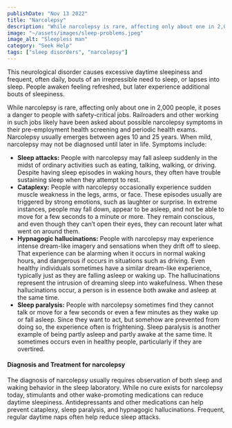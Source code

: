 ```yaml
---
publishDate: "Nov 13 2022"
title: "Narcolepsy"
description: "While narcolepsy is rare, affecting only about one in 2,000 people, it poses a danger to people with safety-critical jobs."
image: "~/assets/images/sleep-problems.jpeg"
image_alt: "Sleepless man"
category: "Seek Help"
tags: ["sleep disorders", "narcolepsy"]
---
```



This neurological disorder causes excessive daytime sleepiness and frequent, often daily, bouts of an irrepressible need to sleep, or lapses into sleep. People awaken feeling refreshed, but later experience additional bouts of sleepiness.

While narcolepsy is rare, affecting only about one in 2,000 people, it poses a danger to people with safety-critical jobs. Railroaders and other working in such jobs likely have been asked about possible narcolepsy symptoms in their pre-employment health screening and periodic health exams. Narcolepsy usually emerges between ages 10 and 25 years. When mild, narcolepsy may not be diagnosed until later in life. Symptoms include:

- **Sleep attacks:** People with narcolepsy may fall asleep suddenly in the midst of ordinary activities such as eating, talking, walking, or driving. Despite having sleep episodes in waking hours, they often have trouble sustaining sleep when they attempt to rest.
- **Cataplexy:** People with narcolepsy occasionally experience sudden muscle weakness in the legs, arms, or face. These episodes usually are triggered by strong emotions, such as laughter or surprise. In extreme instances, people may fall down, appear to be asleep, and not be able to move for a few seconds to a minute or more. They remain conscious, and even though they can’t open their eyes, they can recount later what went on around them.
- **Hypnagogic hallucinations:** People with narcolepsy may experience intense dream-like imagery and sensations when they drift off to sleep. That experience can be alarming when it occurs in normal waking hours, and dangerous if occurs in situations such as driving. Even healthy individuals sometimes have a similar dream-like experience, typically just as they are falling asleep or waking up. The hallucinations represent the intrusion of dreaming sleep into wakefulness. When these hallucinations occur, a person is in essence both awake and asleep at the same time.
- **Sleep paralysis:** People with narcolepsy sometimes find they cannot talk or move for a few seconds or even a few minutes as they wake up or fall asleep. Since they want to act, but somehow are prevented from doing so, the experience often is frightening. Sleep paralysis is another example of being partly asleep and partly awake at the same time. It sometimes occurs even in healthy people, particularly if they are overtired.

#### Diagnosis and Treatment for narcolepsy

The diagnosis of narcolepsy usually requires observation of both sleep and waking behavior in the sleep laboratory. While no cure exists for narcolepsy today, stimulants and other wake-promoting medications can reduce daytime sleepiness. Antidepressants and other medications can help prevent cataplexy, sleep paralysis, and hypnagogic hallucinations. Frequent, regular daytime naps often help reduce sleep attacks.
